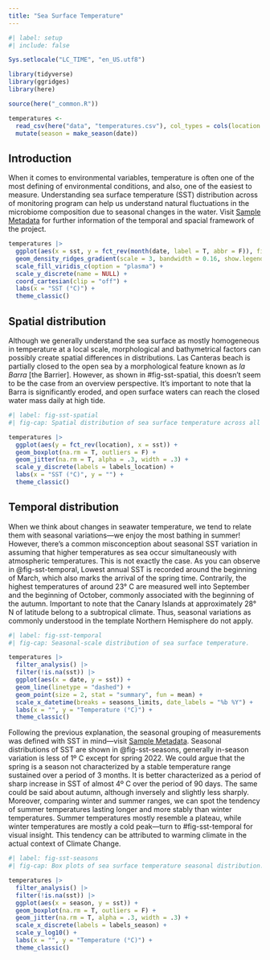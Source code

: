 ```yaml
---
title: "Sea Surface Temperature"
---
```


```r
#| label: setup
#| include: false

Sys.setlocale("LC_TIME", "en_US.utf8")

library(tidyverse)
library(ggridges)
library(here)

source(here("_common.R"))

temperatures <- 
  read_csv(here("data", "temperatures.csv"), col_types = cols(location = col_factor(levels = locations))) |> 
  mutate(season = make_season(date))
```

## Introduction

When it comes to environmental variables, temperature is often one of the most defining of environmental conditions, and also, one of the easiest to measure. Understanding sea surface temperature (SST) distribution across of monitoring program can help us understand natural fluctuations in the microbiome composition due to seasonal changes in the water. Visit [Sample Metadata](samples.qmd) for further information of the temporal and spacial framework of the project.

```r
temperatures |> 
  ggplot(aes(x = sst, y = fct_rev(month(date, label = T, abbr = F)), fill = stat(x))) +
  geom_density_ridges_gradient(scale = 3, bandwidth = 0.16, show.legend = F) +
  scale_fill_viridis_c(option = "plasma") +
  scale_y_discrete(name = NULL) +
  coord_cartesian(clip = "off") +
  labs(x = "SST (°C)") +
  theme_classic()
```


## Spatial distribution

Although we generally understand the sea surface as mostly homogeneous in temperature at a local scale, morphological and bathymetrical factors can possibly create spatial differences in distributions. Las Canteras beach is partially closed to the open sea by a morphological feature known as *la Barra* [the Barrier]. However, as shown in #fig-sst-spatial, this doesn't seem to be the case from an overview perspective. It's important to note that la Barra is significantly eroded, and open surface waters can reach the closed water mass daily at high tide.

```r
#| label: fig-sst-spatial
#| fig-cap: Spatial distribution of sea surface temperature across all environmental monitoring stations.

temperatures |> 
  ggplot(aes(y = fct_rev(location), x = sst)) +
  geom_boxplot(na.rm = T, outliers = F) +
  geom_jitter(na.rm = T, alpha = .3, width = .3) +
  scale_y_discrete(labels = labels_location) +
  labs(x = "SST (°C)", y = "") +
  theme_classic()
```

## Temporal distribution

When we think about changes in seawater temperature, we tend to relate them with seasonal variations---we enjoy the most bathing in summer! However, there's a common misconception about seasonal SST variation in assuming that higher temperatures as sea occur simultaneously with atmospheric temperatures. This is not exactly the case. As you can observe in @fig-sst-temporal, Lowest annual SST is recorded around the beginning of March, which also marks the arrival of the spring time. Contrarily, the highest temperatures of around 23° C are measured well into September and the beginning of October, commonly associated with the beginning of the autumn. Important to note that the Canary Islands at approximately 28° N of latitude belong to a subtropical climate. Thus, seasonal variations as commonly understood in the template Northern Hemisphere do not apply.

```r
#| label: fig-sst-temporal
#| fig-cap: Seasonal-scale distribution of sea surface temperature.

temperatures |> 
  filter_analysis() |>  
  filter(!is.na(sst)) |> 
  ggplot(aes(x = date, y = sst)) +
  geom_line(linetype = "dashed") +
  geom_point(size = 2, stat = "summary", fun = mean) +
  scale_x_datetime(breaks = seasons_limits, date_labels = "%b %Y") +
  labs(x = "", y = "Temperature (°C)") +
  theme_classic()
```

Following the previous explanation, the seasonal grouping of measurements was defined with SST in mind---visit [Sample Metadata](samples.qmd). Seasonal distributions of SST are shown in @fig-sst-seasons, generally in-season variation is less of 1º C except for spring 2022. We could argue that the spring is a season not characterized by a stable temperature range sustained over a period of 3 months. It is better characterized as a period of sharp increase in SST of almost 4º C over the period of 90 days. The same could be said about autumn, although inversely and slightly less sharply. Moreover, comparing winter and summer ranges, we can spot the tendency of summer temperatures lasting longer and more stably than winter temperatures. Summer temperatures mostly resemble a plateau, while winter temperatures are mostly a cold peak---turn to #fig-sst-temporal for visual insight.  This tendency can be attributed to warming climate in the actual context of Climate Change.

```r
#| label: fig-sst-seasons
#| fig-cap: Box plots of sea surface temperature seasonal distribution.

temperatures |> 
  filter_analysis() |> 
  filter(!is.na(sst)) |> 
  ggplot(aes(x = season, y = sst)) +
  geom_boxplot(na.rm = T, outliers = F) +
  geom_jitter(na.rm = T, alpha = .3, width = .3) +
  scale_x_discrete(labels = labels_season) +
  scale_y_log10() +
  labs(x = "", y = "Temperature (°C)") +
  theme_classic()
```

